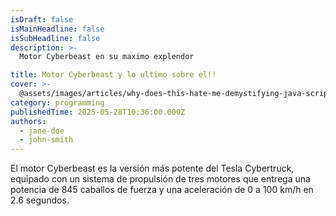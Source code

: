 ```yaml
---
isDraft: false
isMainHeadline: false
isSubHeadline: false
description: >-
  Motor Cyberbeast en su maximo explendor

title: Motor Cyberbeast y lo ultimo sobre el!!
cover: >-
  @assets/images/articles/why-does-this-hate-me-demystifying-java-script-s-this/cover.avif
category: programming
publishedTime: 2025-05-28T10:36:00.000Z
authors:
  - jane-doe
  - john-smith
---
```

El motor Cyberbeast es la versión más potente del Tesla Cybertruck, equipado con un sistema de propulsión de tres motores que entrega una potencia de 845 caballos de fuerza y una aceleración de 0 a 100 km/h en 2.6 segundos.